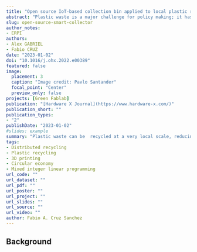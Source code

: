 ```yaml
---
title: "Open source IoT-based collection bin applied to local plastic recycling"
abstract: "Plastic waste is a major challenge for policy making; it has a terrible impact on the environment if it is not properly managed. In order to mitigate this issue, recycling industries have emerged with the associated logistics chain that also has an environmental impact, notably with the production of greenhouse gas. In addition to using energy to transform plastic waste into source material, energy is also wasted to transport it. In parallel to reducing plastic waste, it may be recycled at a very local scale, reducing transportation and allowing potential improvement of the collecting process. Assuming that local transformation of plastic waste is possible, this article describes the design, assembly, and setup of the hardware, system architecture, and software of collectors that may be used by these recycling units. The specificity of these collectors is that they produces on-line data related to the quantity of waste collected. Once implemented, a network of smart collectors should allow the reduction of travel to collect waste as it notifies when the collectors are full. It also produces data on the scale of a territory to optimize the supply chain related to plastic waste collection. This article presents the design and engineering aspects as well as limitations induced by technical choices, but also potential improvements for future developments."
slug: open-source-smart-collector
author_notes:
- ERPI
authors:
- Alex GABRIEL
- Fabio CRUZ
date: "2023-01-02"
doi: "10.1016/j.ohx.2022.e00389"
featured: false
image:
  placement: 3
  caption: "Image credit: Pavlo Santander"
  focal_point: "Center"
  preview_only: false
projects: [Green Fablab]
publication: "[Hardware X Journal](https://www.hardware-x.com/)"
publication_short: ""
publication_types:
- "2"
publishDate: "2023-01-02"
#slides: example
summary: "Plastic waste can be  recycled at a very local scale, reducing transportation and allowing potential improvement of the collecting process. Assuming that local transformation of plastic waste is possible, this article describes the design, assembly, and setup of the hardware, system architecture, and software of collectors that may be used by these recycling units. The specificity of these collectors is that they produces on-line data related to the quantity of waste collected."
tags:
- Distributed recycling
- Plastic recycling
- 3D printing 
- Circular economy 
- Mixed integer linear programming 
url_code: ""
url_dataset: ""
url_pdf: ""
url_poster: ""
url_project: ""
url_slides: ""
url_source: ""
url_video: ""
author: Fabio A. Cruz Sanchez
---
```



## Background

